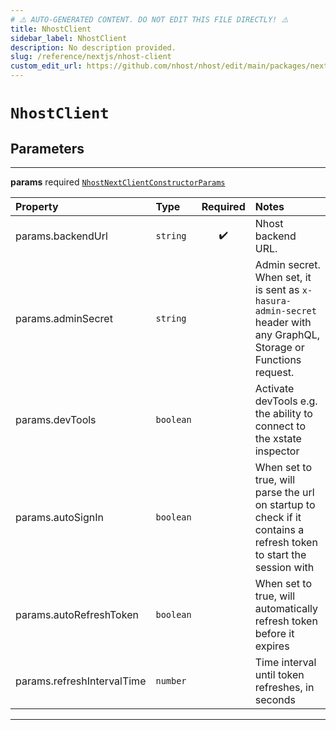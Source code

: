 ```yaml
---
# ⚠️ AUTO-GENERATED CONTENT. DO NOT EDIT THIS FILE DIRECTLY! ⚠️
title: NhostClient
sidebar_label: NhostClient
description: No description provided.
slug: /reference/nextjs/nhost-client
custom_edit_url: https://github.com/nhost/nhost/edit/main/packages/nextjs/src/index.ts#L17
---
```


# `NhostClient`

## Parameters

---

**<span className="parameter-name">params</span>** <span className="optional-status">required</span> [`NhostNextClientConstructorParams`](/reference/docgen/nextjs/types/nhost-next-client-constructor-params)

| Property                                                                                               | Type      | Required | Notes                                                                                                                |
| :----------------------------------------------------------------------------------------------------- | :-------- | :------: | :------------------------------------------------------------------------------------------------------------------- |
| <span className="parameter-name"><span className="light-grey">params.</span>backendUrl</span>          | `string`  |    ✔️    | Nhost backend URL.                                                                                                   |
| <span className="parameter-name"><span className="light-grey">params.</span>adminSecret</span>         | `string`  |          | Admin secret. When set, it is sent as `x-hasura-admin-secret` header with any GraphQL, Storage or Functions request. |
| <span className="parameter-name"><span className="light-grey">params.</span>devTools</span>            | `boolean` |          | Activate devTools e.g. the ability to connect to the xstate inspector                                                |
| <span className="parameter-name"><span className="light-grey">params.</span>autoSignIn</span>          | `boolean` |          | When set to true, will parse the url on startup to check if it contains a refresh token to start the session with    |
| <span className="parameter-name"><span className="light-grey">params.</span>autoRefreshToken</span>    | `boolean` |          | When set to true, will automatically refresh token before it expires                                                 |
| <span className="parameter-name"><span className="light-grey">params.</span>refreshIntervalTime</span> | `number`  |          | Time interval until token refreshes, in seconds                                                                      |

---
